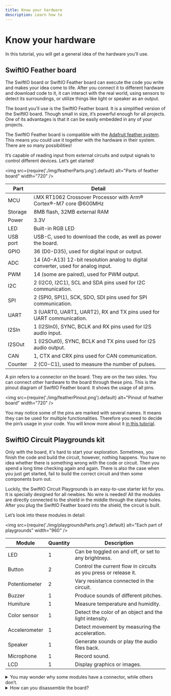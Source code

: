 ```yaml
---
title: Know your hardware
description: Learn how to
---
```


# Know your hardware

In this tutorial, you will get a general idea of the hardware you'll use.

## SwiftIO Feather board

The SwiftIO board or SwiftIO Feather board can execute the code you write and makes your idea come to life. After you connect it to different hardware and download code to it, it can interact with the real world, using sensors to detect its surroundings, or utilize things like light or speaker as an output.

The board you'll use is the SwiftIO Feather board. It is a simplified version of the SwiftIO board. Though small in size, it’s powerful enough for all projects. One of its advantages is that it can be easily embedded in any of your projects. 

The SwiftIO Feather board is compatible with the [Adafruit feather system](https://learn.adafruit.com/adafruit-feather). This means you could use it together with the hardware in their system. There are so many possibilities! 

It’s capable of reading input from external circuits and output signals to control different devices. Let’s get started!

<img
  src={require('./img/featherParts.png').default}
  alt="Parts of feather board" width="720"
/>

| Part | Detail |
| --- | ------- |
| MCU | i.MX RT1062 Crossover Processor with Arm® Cortex®-M7 core @600MHz |
| Storage | 8MB flash, 32MB external RAM |
| Power | 3.3V |
| LED | Built-in RGB LED |
| USB port | USB-C, used to download the code, as well as power the board. |
| GPIO | 36 (D0-D35), used for digital input or output. |
| ADC | 14 (A0-A13) 12-bit resolution analog to digital converter, used for analog input. |
| PWM | 14 (some are paired), used for PWM output. |
| I2C | 2 (I2C0, I2C1), SCL and SDA pins used for I2C communication. |
| SPI | 2 (SPI0, SPI1), SCK, SDO, SDI pins used for SPI communication. |
| UART | 3 (UART0, UART1, UART2), RX and TX pins used for UART communication. |
| I2SIn | 1 (I2SIn0), SYNC, BCLK and RX pins used for I2S audio input. |
| I2SOut | 1 (I2SOut0), SYNC, BCLK and TX pins used for I2S audio output. |
| CAN | 1, CTX and CRX pins used for CAN communication. |
| Counter | 2 (C0-C1), used to measure the number of pulses. |


A pin refers to a connector on the board. They are on the two sides. You can connect other hardware to the board through these pins. This is the pinout diagram of SwiftIO Feather board. It shows the usage of all pins.

<img
  src={require('./img/featherPinout.png').default}
  alt="Pinout of feather board" width="720"
/>

You may notice some of the pins are marked with several names. It means they can be used for multiple functionalities. Therefore you need to decide the pin’s usage in your code. You will know more about it [in this tutorial](./basic-library).



## SwiftIO Circuit Playgrounds kit

Only with the board, it's hard to start your exploration. Sometimes, you finish the code and build the circuit, however, nothing happens. You have no idea whether there is something wrong with the code or circuit. Then you spend a long time checking again and again. There is also the case when you just get started, fail to build the correct circuit and then some components burn out.

Luckily, the SwiftIO Circuit Playgrounds is an easy-to-use starter kit for you. It is specially designed for all newbies. No wire is needed! All the modules are directly connected to the shield in the middle through the stamp holes. After you plug the SwiftIO Feather board into the shield, the circuit is built.


Let’s look into these modules in detail:

<img
  src={require('./img/playgroundsParts.png').default}
  alt="Each part of playgrounds" width="960"
/>

| Module | Quantity | Description |
| ------ | -------- | ----------- |
| LED | 1 | Can be toggled on and off, or set to any brightness. |
| Button | 2 | Control the current flow in circuits as you press or release it. |
| Potentiometer | 2 | Vary resistance connected in the circuit. |
| Buzzer | 1 | Produce sounds of different pitches. |
| Humiture | 1 | Measure temperature and humidity. |
| Color sensor | 1 | Detect the color of an object and the light intensity. |
| Accelerometer | 1 | Detect movement by measuring the acceleration. |
| Speaker | 1 | Generate sounds or play the audio files back. |
| Microphone | 1 | Record sound. |
| LCD | 1 | Display graphics or images. |



<details>
    <summary> You may wonder why some modules have a connector, while others don’t.</summary>

These connectors are provided in the event that you wish to disassemble the board. Please note that disassembly is a one way process, though, and you will not be able to reconnect the parts through the included board. Once apart, use 4-pin cables to connect the module to the shield. Some modules (the LCD, speaker, and microphone) don’t have a connector since they require more than 4 wires and don’t support 4-pin connectors. 

<img
  src={require('./img/disassembledParts.png').default}
  alt="Each part of playgrounds" width="960"
/>

:::caution Attention
Make sure not to connect these modules to the shield through the connectors since they are already connected through the board!
:::

</details>


<details>
    <summary>How can you disassemble the board?</summary>

There are several pairs of stamp holes on each module. The modules separate by cutting at these holes as shown below.

<img
  src={require('./img/disassemble.png').default}
  alt="Disassemble the kit" width="360"
/>

:::caution Attention
Once again, you cannot put the board back together and once you’ve broken it apart, you will need to connect any circuits manually using cables.
:::

</details>


